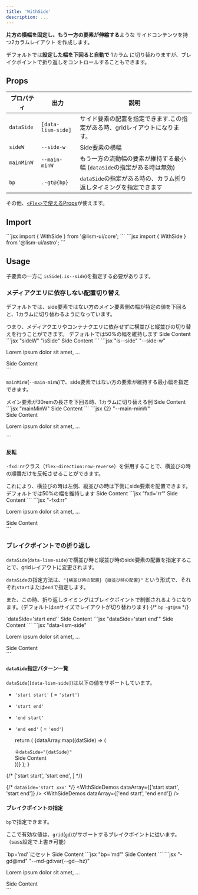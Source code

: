 ```yaml
---
title: 'WithSide'
description: ...
---
```



**片方の横幅を固定し、もう一方の要素が伸縮する**ような サイドコンテンツを持つ2カラムレイアウト を作成します。

デフォルトでは**設定した幅を下回ると自動で** 1カラム に切り替わりますが、ブレイクポイントで折り返しをコントロールすることもできます。



## Props

| プロパティ | 出力 | 説明 |
|---|---|---|
| `dataSide` | <PropBadge type="attr">`[data-lism-side]`</PropBadge> | サイド要素の配置を指定できます.この指定がある時、gridレイアウトになります。|
| `sideW` | <PropBadge type="cssvar">`--side-w`</PropBadge> | Side要素の横幅 |
| `mainMinW` | <PropBadge type="cssvar">`--main-minW`</PropBadge>| もう一方の流動幅の要素が維持する最小幅 (`dataSide`の指定がある時は無効) |
| `bp`| <PropBadge type="class">`.-gt@{bp}`</PropBadge> | `dataSide`の指定がある時の、カラム折り返しタイミングを指定できます |

その他、[`<Flex>`で使えるProps](/ja/components/flex#props)が使えます。


## Import

<Preview>
	<PreviewCode slot='tab' label='React'>
```jsx
import { WithSide } from '@lism-ui/core';
```
	</PreviewCode>
	<PreviewCode slot='tab' label='Astro'>
```jsx
import { WithSide } from '@lism-ui/astro';
```
	</PreviewCode>
</Preview>


## Usage

子要素の一方に `isSide`(`.is--side`)を指定する必要があります。


### メディアクエリに依存しない配置切り替え

デフォルトでは、side要素ではない方のメイン要素側の幅が特定の値を下回ると、1カラムに切り替わるようになっています。

<Callout type="point">
つまり、メディアクエリやコンテナクエリに依存せずに横並びと縦並びの切り替えを行うことができます。
</Callout>

<Preview>
	<PreviewTitle>
		デフォルトでは50%の幅を維持します
	</PreviewTitle>
	<PreviewArea resize p='30'>
		<WithSide sideW='10rem' gap='30' >
			<Box bd='guide'>
				<DammyText />
			</Box>
			<Box isSide bd='guide' bgc='blue:20%'>Side Content</Box>
		</WithSide>
	</PreviewArea>
	<PreviewCode slot='tab' label='JSX'>
		```jsx "sideW" "isSide"
		<WithSide sideW='10rem' gap='30'>
			<Box>
				<DammyText />
			</Box>
			<Box isSide>Side Content</Box>
		</WithSide>
		```
	</PreviewCode>
	<PreviewCode slot='tab' label='HTML'>
		```jsx "is--side" "--side-w"
		<div class="l--withSide -gap:30" style="--side-w:10rem;">
			<div class="l--box">
				<p>Lorem ipsum dolor sit amet, ...</p>
			</div>
			<div class="l--box is--side">Side Content</div>
		</div>
		```
	</PreviewCode>
</Preview>


`mainMinW`(`--main-minW`)で、side要素ではない方の要素が維持する最小幅を指定できます。


<Preview>
	<PreviewTitle>
		メイン要素が30remの長さを下回る時、1カラムに切り替える例
	</PreviewTitle>
	<PreviewArea resize p='30'>
		<WithSide sideW='10rem' mainMinW='30rem' gap='30'>
			<Box isSide bd='guide' bgc='blue:20%'>Side Content</Box>
			<Box bd='guide'>
				<DammyText />
			</Box>
		</WithSide>
	</PreviewArea>
	<PreviewCode slot='tab' label='React'>
		```jsx "mainMinW"
		<WithSide sideW='10rem' mainMinW='30rem' gap='30'>
			<Box isSide>Side Content</Box>
			<Box bd='guide'>
				<DammyText />
			</Box>
		</WithSide>
		```
	</PreviewCode>
	<PreviewCode slot='tab' label='HTML'>
		```jsx {2} "--main-minW"
		<div class="l--withSide -gap:30" style="--side-w:10rem;--main-minW:30rem">
			<div class="l--box is--side">Side Content</div>
			<div class="l--box">
				<p>Lorem ipsum dolor sit amet, ...</p>
			</div>
		</div>
		```
	</PreviewCode>
</Preview>


#### 反転

`-fxd:rr`クラス（`flex-direction:row-reverse`）を併用することで、横並びの時の順番だけを反転させることができます。

<Callout type="point">
これにより、横並びの時は左側、縦並びの時は下側にside要素を配置できます。
</Callout>

<Preview>
	<PreviewTitle>
		デフォルトでは50%の幅を維持します
	</PreviewTitle>
	<PreviewArea resize p='30'>
		<WithSide fxd='rr' sideW='10rem' gap='30' >
			<Box bd='guide'>
				<DammyText />
			</Box>
			<Box isSide bd='guide' bgc='blue:20%'>Side Content</Box>
		</WithSide>
	</PreviewArea>
	<PreviewCode slot='tab' label='JSX'>
		```jsx "fxd='rr'"
		<WithSide fxd='rr' sideW='10rem' gap='30'>
			<Box>
				<DammyText />
			</Box>
			<Box isSide>Side Content</Box>
		</WithSide>
		```
	</PreviewCode>
	<PreviewCode slot='tab' label='HTML'>
		```jsx "-fxd:rr"
		<div class="l--withSide -fxd:rr -gap:30" style="--side-w:10rem;">
			<div class="l--box">
				<p>Lorem ipsum dolor sit amet, ...</p>
			</div>
			<div class="l--box is--side">Side Content</div>
		</div>
		```
	</PreviewCode>
</Preview>

### ブレイクポイントでの折り返し

`dataSide`(`data-lism-side`)で横並び時と縦並び時のside要素の配置を指定することで、gridレイアウトに変更されます。

`dataSide`の指定方法は、`"{横並び時の配置} {縦並び時の配置}"` という形式で、それぞれ`start`または`end`で指定します。

また、この時、折り返しタイミングはブレイクポイントで制御されるようになります。(デフォルトは`sm`サイズでレイアウトが切り替わります)
{/* `bp` `-gt@sm` */}


<Preview>
	<PreviewTitle>`dataSide='start end'`</PreviewTitle>
	<PreviewArea resize p='30'>
		<WithSide dataSide='start end' sideW='10rem' gap='30'>
			<Box bd='guide'>
				<DammyText />
			</Box>
			<Box isSide bd='guide' bgc='blue:20%'>Side Content</Box>
		</WithSide>
	</PreviewArea>
	<PreviewCode slot='tab' label='JSX'>
		```jsx "dataSide='start end'"
		<WithSide dataSide='start end' sideW='10rem' gap='30'>
			<Box>
				<DammyText />
			</Box>
			<Box isSide>Side Content</Box>
		</WithSide>
		```
	</PreviewCode>
	<PreviewCode slot='tab' label='HTML'>
		```jsx "data-lism-side"
		<div class="l--withSide -gap:30" data-lism-side="start end" style="--side-w:10rem;">
			<div class="l--box">
				<p>Lorem ipsum dolor sit amet, ...</p>
			</div>
			<div class="l--box is--side">Side Content</div>
		</div>
		```
	</PreviewCode>
</Preview>


#### `dataSide`指定パターン一覧

`dataSide`(`[data-lism-side]`)は以下の値をサポートしています。

- `'start start'` ( = `'start'`)
- `'start end'`
- `'end start'`
- `'end end'` ( = `'end'`)

	return (
		<Preview>
		<PreviewArea resize p='30' isFlow='l'>
			{dataArray.map((datSide) => (
				<div key={datSide}>
						<div>↓<code>dataSide="{datSide}"</code></div>
						<WithSide dataSide={datSide} sideW='10rem' gap='20' mbs='20'>
							<Box bd='guide'>
								<DammyText />
							</Box>
							<Box isSide bd='guide' bgc='blue:20%'>Side Content</Box>
						</WithSide>
				</div>
			))}
			</PreviewArea>
		</Preview>
	);
}

{/* ['start start', 'start end', ] */}

{/* <PreviewTitle>`dataSide='start xxx'`</PreviewTitle> */}
<WithSideDemos dataArray={['start start', 'start end']} />
<WithSideDemos dataArray={['end start', 'end end']} />


#### ブレイクポイントの指定

`bp`で指定できます。

ここで有効な値は、`grid`(`gd`)がサポートするブレイクポイントに従います。（sass設定で上書き可能）


<Preview>
	<PreviewTitle>`bp='md'`にセット</PreviewTitle>
	<PreviewArea resize p='30'>
		<WithSide dataSide='end' bp='md' sideW='10rem' gap='30'>
			<Box bd='guide'>
				<DammyText />
			</Box>
			<Box isSide bd='guide' bgc='blue:20%'>Side Content</Box>
		</WithSide>
	</PreviewArea>
	<PreviewCode slot='tab' label='JSX'>
		```jsx "bp='md'"
		<WithSide dataSide='end' bp='md' sideW='10rem' gap='30'>
			<Box>
				<DammyText />
			</Box>
			<Box isSide>Side Content</Box>
		</WithSide>
		```
	</PreviewCode>
	<PreviewCode slot='tab' label='HTML'>
	```jsx "-gd@md" "--md-gd:var(--gd--hz)"
		<div class="l--withSide -gd@md -gap:30" data-lism-side="end" style="--side-w:10rem;--md-gd:var(--gd--hz)">
			<div class="l--box">
				<p>Lorem ipsum dolor sit amet, ...</p>
			</div>
			<div class="l--box is--side">Side Content</div>
		</div>
		```
	</PreviewCode>
</Preview>
